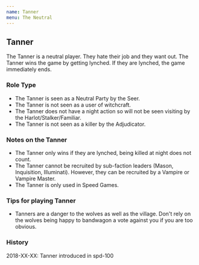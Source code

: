 ```yaml
---
name: Tanner
menu: The Neutral
---
```


## Tanner

The Tanner is a neutral player. They hate their job and they want out.
The Tanner wins the game by getting lynched. If they are lynched, the
game immediately ends.

### Role Type

  - The Tanner is seen as a Neutral Party by the Seer.
  - The Tanner is not seen as a user of witchcraft.
  - The Tanner does not have a night action so will not be seen visiting
    by the Harlot/Stalker/Familiar.
  - The Tanner is not seen as a killer by the Adjudicator.

### Notes on the Tanner

  - The Tanner only wins if they are lynched, being killed at night does
    not count.
  - The Tanner cannot be recruited by sub-faction leaders (Mason,
    Inquisition, Illuminati). However, they can be recruited by a
    Vampire or Vampire Master.
  - The Tanner is only used in Speed Games.

### Tips for playing Tanner

  - Tanners are a danger to the wolves as well as the village. Don't
    rely on the wolves being happy to bandwagon a vote against you if
    you are too obvious.

### History

2018-XX-XX: Tanner introduced in spd-100
